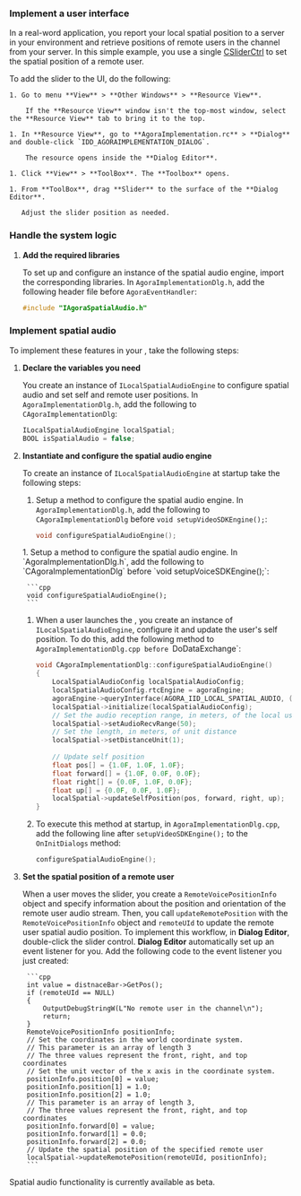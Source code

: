 <PlatformWrapper platform="windows">

### Implement a user interface

In a real-word application, you report your local spatial position to a server in your environment and retrieve positions of remote users in the channel from your server. In this simple example, you use a single [CSliderCtrl](https://learn.microsoft.com/en-us/cpp/mfc/reference/csliderctrl-class?view=msvc-170) to set the spatial position of a remote user. 

To add the slider to the UI, do the following:
    
    1. Go to menu **View** > **Other Windows** > **Resource View**.
        
        If the **Resource View** window isn't the top-most window, select the **Resource View** tab to bring it to the top.

    1. In **Resource View**, go to **AgoraImplementation.rc** > **Dialog** and double-click `IDD_AGORAIMPLEMENTATION_DIALOG`.
        
        The resource opens inside the **Dialog Editor**. 
    
    1. Click **View** > **ToolBox**. The **Toolbox** opens.

    1. From **ToolBox**, drag **Slider** to the surface of the **Dialog Editor**.

       Adjust the slider position as needed.

### Handle the system logic

1. **Add the required libraries**

    To set up and configure an instance of the spatial audio engine, import the corresponding <Vg k="COMPANY" /> libraries. In `AgoraImplementationDlg.h`, add the following header file before `AgoraEventHandler`:

    ```cpp
    #include "IAgoraSpatialAudio.h"
    ```

### Implement spatial audio

To implement these features in your <Vpl k="CLIENT" />, take the following steps:

1. **Declare the variables you need**

    You create an instance of `ILocalSpatialAudioEngine` to configure spatial audio and set self and remote user positions. In `AgoraImplementationDlg.h`, add the following to `CAgoraImplementationDlg`:

    ```cpp
    ILocalSpatialAudioEngine localSpatial;
    BOOL isSpatialAudio = false;
    ```

1. **Instantiate and configure the spatial audio engine**

    To create an instance of `ILocalSpatialAudioEngine` at startup take the following steps:
    <ProductWrapper notAllowed = "voice-calling">
    1. Setup a method to configure the spatial audio engine. In `AgoraImplementationDlg.h`, add the following to `CAgoraImplementationDlg` before `void setupVideoSDKEngine();`:
        ```cpp
        void configureSpatialAudioEngine();
        ```
    </ProductWrapper>
    <ProductWrapper product = "voice-calling">
    1. Setup a method to configure the spatial audio engine. In `AgoraImplementationDlg.h`, add the following to `CAgoraImplementationDlg` before `void setupVoiceSDKEngine();`:

        ```cpp
        void configureSpatialAudioEngine();
        ```
    </ProductWrapper>

    1. When a user launches the <Vpl k="CLIENT" />, you create an instance of `ILocalSpatialAudioEngine`, configure it and update the user's self position. To do this, add the following method to `AgoraImplementationDlg.cpp before `DoDataExchange`:

        ```cpp
        void CAgoraImplementationDlg::configureSpatialAudioEngine() 
        {
            LocalSpatialAudioConfig localSpatialAudioConfig;
            localSpatialAudioConfig.rtcEngine = agoraEngine;
            agoraEngine->queryInterface(AGORA_IID_LOCAL_SPATIAL_AUDIO, (void**)&localSpatial);
            localSpatial->initialize(localSpatialAudioConfig);
            // Set the audio reception range, in meters, of the local user
            localSpatial->setAudioRecvRange(50);
            // Set the length, in meters, of unit distance
            localSpatial->setDistanceUnit(1);
            
            // Update self position
            float pos[] = {1.0F, 1.0F, 1.0F};
            float forward[] = {1.0F, 0.0F, 0.0F};
            float right[] = {0.0F, 1.0F, 0.0F};
            float up[] = {0.0F, 0.0F, 1.0F};
            localSpatial->updateSelfPosition(pos, forward, right, up);
        }
        ```

    1. To execute this method at startup, in `AgoraImplementationDlg.cpp`, add the following line after `setupVideoSDKEngine();` to the `OnInitDialogs` method:

        ```cpp
        configureSpatialAudioEngine();
        ```

1. **Set the spatial position of a remote user**

    When a user moves the slider, you create a `RemoteVoicePositionInfo` object and specify information about the position and orientation of the remote user audio stream. Then, you call `updateRemotePosition` with the `RemoteVoicePositionInfo` object and `remoteUId` to update the remote user spatial audio position. To implement this workflow, in **Dialog Editor**, double-click the slider control. **Dialog Editor** automatically set up an event listener for you. Add the following code to the event listener you just created:

        ```cpp
        int value = distnaceBar->GetPos();
        if (remoteUId == NULL)
        {
            OutputDebugStringW(L"No remote user in the channel\n");
            return;
        }
        RemoteVoicePositionInfo positionInfo;
        // Set the coordinates in the world coordinate system.
        // This parameter is an array of length 3
        // The three values represent the front, right, and top coordinates
        // Set the unit vector of the x axis in the coordinate system.
        positionInfo.position[0] = value;
        positionInfo.position[1] = 1.0;
        positionInfo.position[2] = 1.0;
        // This parameter is an array of length 3,
        // The three values represent the front, right, and top coordinates
        positionInfo.forward[0] = value;
        positionInfo.forward[1] = 0.0;
        positionInfo.forward[2] = 0.0;
        // Update the spatial position of the specified remote user
        localSpatial->updateRemotePosition(remoteUId, positionInfo);
        ```

Spatial audio functionality is currently available as beta.

</PlatformWrapper>